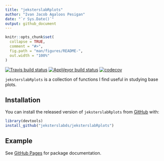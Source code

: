 ```yaml
---
title: "jeksterslabRplots"
author: "Ivan Jacob Agaloos Pesigan"
date: "`r Sys.Date()`"
output: github_document
---
```


<!-- README.md is generated from README.Rmd. Please edit that file -->

```r
knitr::opts_chunk$set(
  collapse = TRUE,
  comment = "#>",
  fig.path = "man/figures/README-",
  out.width = "100%"
)
```

<!-- badges: start -->
[![Travis build status](https://travis-ci.com/jeksterslabds/jeksterslabRplots.svg?branch=master)](https://travis-ci.com/jeksterslabds/jeksterslabRplots)
[![AppVeyor build status](https://ci.appveyor.com/api/projects/status/github/jeksterslabds/jeksterslabRplots?branch=master&svg=true)](https://ci.appveyor.com/project/jeksterslabds/jeksterslabRplots)
[![codecov](https://codecov.io/github/jeksterslabds/jeksterslabRplots/branch/master/graphs/badge.svg)](https://codecov.io/github/jeksterslabds/jeksterslabRplots) 
<!-- badges: end -->

`jeksterslabRplots` is a collection of functions I find useful in studying base plots.

## Installation

You can install the released version of `jeksterslabRplots` from [GitHub](https://github.com/jeksterslabds/jeksterslabRplots) with:

```r
library(devtools)
install_github("jeksterslabds/jeksterslabRplots")
```

## Example

See [GitHub Pages](https://jeksterslabds.github.io/jeksterslabRplots/index.html)
for package documentation.
